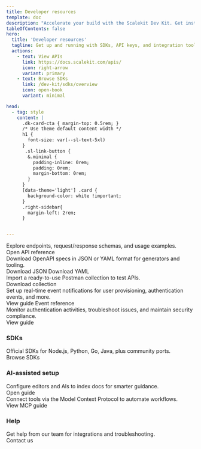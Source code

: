 ```yaml
---
title: Developer resources
template: doc
description: "Accelerate your build with the Scalekit Dev Kit. Get instant access to SDKs, API references, sample apps, and other developer tools."
tableOfContents: false
hero:
  title: 'Developer resources'
  tagline: Get up and running with SDKs, API keys, and integration tools.
  actions:
    - text: View APIs
      link: https://docs.scalekit.com/apis/
      icon: right-arrow
      variant: primary
    - text: Browse SDKs
      link: /dev-kit/sdks/overview
      icon: open-book
      variant: minimal

head:
  - tag: style
    content: |
      .dk-card-cta { margin-top: 0.5rem; }
      /* Use theme default content width */
      h1 {
        font-size: var(--sl-text-5xl)
      }
       .sl-link-button {
        &.minimal {
          padding-inline: 0rem;
          padding: 0rem;
          margin-bottom: 0rem;
        }
      }
      [data-theme='light'] .card {
        background-color: white !important;
      }
      .right-sidebar{
        margin-left: 2rem;
      }


---
```


<CardGrid stagger>
  <Card title="API reference" icon="open-book">
    Explore endpoints, request/response schemas, and usage examples.
    <div class="dk-card-cta">
      <LinkButton href="https://docs.scalekit.com/apis" variant="minimal" icon='right-arrow'>Open API reference</LinkButton>
    </div>
  </Card>
  <Card title="OpenAPI specifications" icon="download">
    Download OpenAPI specs in JSON or YAML format for generators and tooling.
    <div class="dk-card-cta">
      <LinkButton href="/api/scalekit.swagger.json" variant="minimal" icon='right-arrow'>Download JSON</LinkButton>
      <LinkButton href="/api/scalekit.swagger.yaml" variant="minimal" icon='right-arrow'>Download YAML</LinkButton>
    </div>
  </Card>
  <Card title="Postman collection" icon="download">
    Import a ready-to-use Postman collection to test APIs.
    <div class="dk-card-cta">
      <LinkButton href="/api/scalekit.postman_collection.json" variant="minimal" icon='right-arrow'>Download collection</LinkButton>
    </div>
  </Card>
  <Card title="Webhooks" icon="webhook">
    Set up real-time event notifications for user provisioning, authentication events, and more.
    <div class="dk-card-cta">
      <LinkButton href="/guides/webhooks-best-practices" variant="minimal" icon='right-arrow'>View guide</LinkButton>
      <LinkButton href="/reference/webhooks/event-object" variant="minimal" icon='right-arrow'>Event reference</LinkButton>
    </div>
  </Card>
  <Card title="Auth logs" icon="activity">
    Monitor authentication activities, troubleshoot issues, and maintain security compliance.
    <div class="dk-card-cta">
      <LinkButton href="/guides/dashboard/auth-logs" variant="minimal" icon='right-arrow'>View guide</LinkButton>
    </div>
  </Card>
</CardGrid>

### SDKs

<CardGrid>
  <Card title="Browse SDKs" icon="open-book">
    Official SDKs for Node.js, Python, Go, Java, plus community ports.
    <div class="dk-card-cta">
      <LinkButton href="/dev-kit/sdks/overview" variant="minimal" icon='right-arrow'>Browse SDKs</LinkButton>
    </div>
  </Card>
</CardGrid>

### AI-assisted setup

<CardGrid stagger>
  <Card title="AI assisted setup" icon="star">
    Configure editors and AIs to index docs for smarter guidance.
    <div class="dk-card-cta">
      <LinkButton href="/dev-kit/resources/ai-assisted-setup" variant="minimal" icon='right-arrow'>Open guide</LinkButton>
    </div>
  </Card>
  <Card title="MCP for Scalekit" icon="seti:puppet">
    Connect tools via the Model Context Protocol to automate workflows.
    <div class="dk-card-cta">
      <LinkButton href="/dev-kit/mcp" variant="minimal" icon='right-arrow'>View MCP guide</LinkButton>
    </div>
  </Card>
</CardGrid>

### Help

<CardGrid>
  <Card title="Contact us" icon="email">
    Get help from our team for integrations and troubleshooting.
    <div class="dk-card-cta">
      <LinkButton href="/support/contact-us" variant="minimal" icon='right-arrow'>Contact us</LinkButton>
    </div>
  </Card>
</CardGrid>





<Footer />
